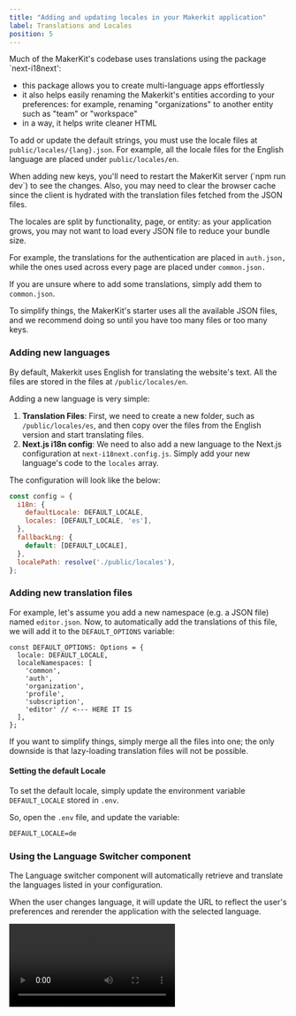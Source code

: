 ```yaml
---
title: "Adding and updating locales in your Makerkit application"
label: Translations and Locales
position: 5
---
```


Much of the MakerKit's codebase uses translations using the package `next-i18next':

- this package allows you to create multi-language apps effortlessly
- it also helps easily renaming the Makerkit's entities according to your preferences: for example, renaming "organizations" to another entity such as "team" or "workspace"
- in a way, it helps write cleaner HTML

To add or update the default strings, you must use the locale files at `public/locales/{lang}.json`. For example, all the locale files for the English language are placed under `public/locales/en`.

<Alert type='warn'>
  When adding new keys, you'll need to restart the MakerKit server (`npm run dev`) to see the changes. Also, you may need to clear the browser cache since the client is hydrated with the translation files fetched from the JSON files.
</Alert>

The locales are split by functionality, page, or entity: as your application grows, you may not want to load every JSON file to reduce your bundle size.

For example, the translations for the authentication are placed in `auth.json,` while the ones used across every page are placed under `common.json.`

If you are unsure where to add some translations, simply add them to `common.json`.

<Alert type='info'>
  To simplify things, the MakerKit's starter uses all the available JSON
  files, and we recommend doing so until you have too many files or too many
  keys.
</Alert>

### Adding new languages

By default, Makerkit uses English for translating the website's text. All the files are stored in the files at `/public/locales/en`.

Adding a new language is very simple:
1. **Translation Files**: First, we need to create a new folder, such as `/public/locales/es`, and then copy over the files from the English version and start translating files.
2. **Next.js i18n config**: We need to also add a new language to the Next.js configuration at `next-i18next.config.js`. Simply add your new language's code to the `locales` array.

The configuration will look like the below:

```js
const config = {
  i18n: {
    defaultLocale: DEFAULT_LOCALE,
    locales: [DEFAULT_LOCALE, 'es'],
  },
  fallbackLng: {
    default: [DEFAULT_LOCALE],
  },
  localePath: resolve('./public/locales'),
};
```

### Adding new translation files

For example, let's assume you add a new namespace (e.g. a JSON file) named `editor.json`. Now, to automatically add the translations of this file, we will add it to the `DEFAULT_OPTIONS` variable:

```tsx
const DEFAULT_OPTIONS: Options = {
  locale: DEFAULT_LOCALE,
  localeNamespaces: [
    'common',
    'auth',
    'organization',
    'profile',
    'subscription',
    'editor' // <--- HERE IT IS
  ],
};
```

If you want to simplify things, simply merge all the files into one; the only downside is that lazy-loading translation files will not be possible.

#### Setting the default Locale

To set the default locale, simply update the environment variable `DEFAULT_LOCALE` stored in `.env`.

So, open the `.env` file, and update the variable:

```txt title=".env"
DEFAULT_LOCALE=de
```

### Using the Language Switcher component

The Language switcher component will automatically retrieve and translate the languages listed in your configuration.

When the user changes language, it will update the URL to reflect the user's preferences and rerender the application with the selected language.

<Video src="/assets/images/posts/language-selector.mp4" />

NB: The language selector is not added to the application by default; you will need to import it where you want to place it.

### Lazy Loading Locale files

Let's assume your `editor.json` file is only loaded in your `EditorPage` component; so it can make sense to only load translations on that page. To do so, we can use `withAppProps`:

```tsx title="pages/editor.tsx"
export default function EditorPage() {
  return <></>;
}

export function getServerSideProps() {
  return withAppProps({
    localeNamespaces: ['editor']
  });
}
```

The `editor` namespace will be added to the default ones specified in  `DEFAULT_OPTIONS`. This approach is excellent if the translations in the specified JSON file are only added to a specific page.
